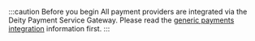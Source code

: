 :::caution Before you begin
All payment providers are integrated via the Deity Payment Service Gateway. Please read the [generic payments integration](../payments/configuration/integration-options) information first.
:::